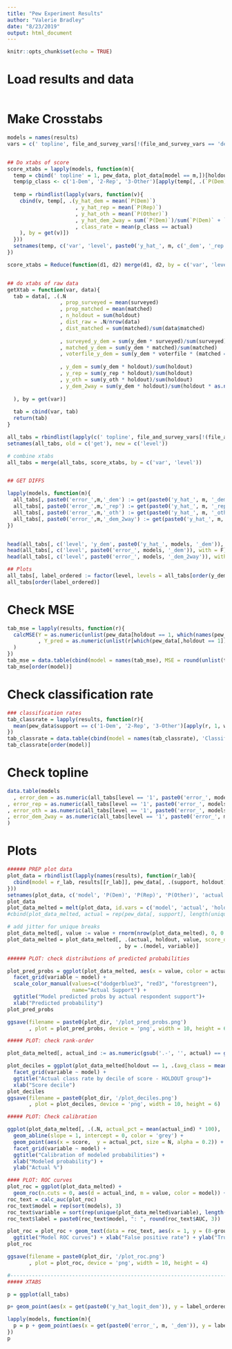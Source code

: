 ```yaml
---
title: "Pew Experiment Results"
author: "Valerie Bradley"
date: "8/23/2019"
output: html_document
---
```


```r
knitr::opts_chunk$set(echo = TRUE)
```

# Load results and data
```r

```

# Make Crosstabs
```r
models = names(results)
vars = c(' topline', file_and_survey_vars[!(file_and_survey_vars == 'demo_state')])


## Do xtabs of score
score_xtabs = lapply(models, function(m){
  temp = cbind(' topline' = 1, pew_data, plot_data[model == m,])[holdout == 1, ]
  temp$p_class <- c('1-Dem', '2-Rep', '3-Other')[apply(temp[, .(`P(Dem)`,`P(Rep)`,`P(Other)`)], 1, which.max)]
  
  temp = rbindlist(lapply(vars, function(v){
    cbind(v, temp[, .(y_hat_dem = mean(`P(Dem)`)
                      , y_hat_rep = mean(`P(Rep)`)
                      , y_hat_oth = mean(`P(Other)`)
                      , y_hat_dem_2way = sum(`P(Dem)`)/sum(`P(Dem)` + `P(Rep)`)
                      , class_rate = mean(p_class == actual)
    ), by = get(v)])
  }))
  setnames(temp, c('var', 'level', paste0('y_hat_', m, c('_dem', '_rep', '_oth', '_dem_2way')), paste0('class_rate_', m)))
})

score_xtabs = Reduce(function(d1, d2) merge(d1, d2, by = c('var', 'level'), all = T), score_xtabs)


## do xtabs of raw data
getXtab = function(var, data){
  tab = data[, .(.N
                 , prop_surveyed = mean(surveyed)
                 , prop_matched = mean(matched)
                 , n_holdout = sum(holdout)
                 , dist_raw = .N/nrow(data)
                 , dist_matched = sum(matched)/sum(data$matched)
                 
                 , surveyed_y_dem = sum(y_dem * surveyed)/sum(surveyed)
                 , matched_y_dem = sum(y_dem * matched)/sum(matched)
                 , voterfile_y_dem = sum(y_dem * voterfile * (matched == 0))/sum(voterfile * (matched == 0))
                 
                 , y_dem = sum(y_dem * holdout)/sum(holdout)
                 , y_rep = sum(y_rep * holdout)/sum(holdout)
                 , y_oth = sum(y_oth * holdout)/sum(holdout)
                 , y_dem_2way = sum(y_dem * holdout)/sum(holdout * as.numeric(y_dem + y_rep > 0))
                 
  ), by = get(var)]
  
  tab = cbind(var, tab)
  return(tab)
}

all_tabs = rbindlist(lapply(c(' topline', file_and_survey_vars[!(file_and_survey_vars == 'demo_state')]), getXtab, data = cbind(' topline' = 1, pew_data)))
setnames(all_tabs, old = c('get'), new = c('level'))

# combine xtabs
all_tabs = merge(all_tabs, score_xtabs, by = c('var', 'level'))


## GET DIFFS

lapply(models, function(m){
  all_tabs[, paste0('error_',m,'_dem') := get(paste0('y_hat_', m, '_dem')) - y_dem]
  all_tabs[, paste0('error_',m,'_rep') := get(paste0('y_hat_', m, '_rep')) - y_rep]
  all_tabs[, paste0('error_',m,'_oth') := get(paste0('y_hat_', m, '_oth')) - y_oth]
  all_tabs[, paste0('error_',m,'_dem_2way') := get(paste0('y_hat_', m, '_dem_2way')) - y_dem]
})


head(all_tabs[, c('level', 'y_dem', paste0('y_hat_', models, '_dem')), with = F])
head(all_tabs[, c('level', paste0('error_', models, '_dem')), with = F])
head(all_tabs[, c('level', paste0('error_', models, '_dem_2way')), with = F])

## Plots
all_tabs[, label_ordered := factor(level, levels = all_tabs[order(y_dem)]$level, ordered = T)]
all_tabs[order(label_ordered)]
```


# Check MSE
```r
tab_mse = lapply(results, function(r){
  calcMSE(Y = as.numeric(unlist(pew_data[holdout == 1, which(names(pew_data) %in% outcome), with = F]))
          , Y_pred = as.numeric(unlist(r[which(pew_data[,holdout == 1])]))
  )
})
tab_mse = data.table(cbind(model = names(tab_mse), MSE = round(unlist(tab_mse), 4)))
tab_mse[order(model)]
```

# Check classification rate
```r
### classification rates
tab_classrate = lapply(results, function(r){
  mean(pew_data$support == c('1-Dem', '2-Rep', '3-Other')[apply(r, 1, which.max)])
})
tab_classrate = data.table(cbind(model = names(tab_classrate), 'Classification Rate' = round(unlist(tab_classrate), 4)))
tab_classrate[order(model)]
```

# Check topline
```r
data.table(models
  , error_dem = as.numeric(all_tabs[level == '1', paste0('error_', models, '_dem'), with = F])
, error_rep = as.numeric(all_tabs[level == '1', paste0('error_', models, '_rep'), with = F])
, error_oth = as.numeric(all_tabs[level == '1', paste0('error_', models, '_oth'), with = F])
, error_dem_2way = as.numeric(all_tabs[level == '1', paste0('error_', models, '_dem_2way'), with = F])
)
```



# Plots
```r
###### PREP plot data
plot_data = rbindlist(lapply(names(results), function(r_lab){
  cbind(model = r_lab, results[[r_lab]], pew_data[, .(support, holdout)])
}))
setnames(plot_data, c('model', 'P(Dem)', 'P(Rep)', 'P(Other)', 'actual', 'holdout'))
plot_data
plot_data_melted = melt(plot_data, id.vars = c('model', 'actual', 'holdout'))
#cbind(plot_data_melted, actual = rep(pew_data[, support], length(unique(plot_data_melted$model)) * 3))

# add jitter for unique breaks
plot_data_melted[, value := value + rnorm(nrow(plot_data_melted), 0, 0.000000001)]
plot_data_melted = plot_data_melted[, .(actual, holdout, value, score_decile = cut(value, breaks = quantile(value, probs = seq(0,1,0.1)), labels = 1:10, include.lowest = T))
                                    , by = .(model, variable)]
```


```r
###### PLOT: check distributions of predicted probabilities

plot_pred_probs = ggplot(plot_data_melted, aes(x = value, color = actual)) + geom_density() +
  facet_grid(variable ~ model) +
  scale_color_manual(values=c("dodgerblue3", "red3", "forestgreen"), 
                     name="Actual Support") +
  ggtitle("Model predicted probs by actual respondent support")+
  xlab("Predicted probability")
plot_pred_probs

ggsave(filename = paste0(plot_dir, '/plot_pred_probs.png')
       , plot = plot_pred_probs, device = 'png', width = 10, height = 6)
```


```r
##### PLOT: check rank-order

plot_data_melted[, actual_ind := as.numeric(gsub('.-', '', actual) == gsub('P[(]|[)]', '', variable))]

plot_deciles = ggplot(plot_data_melted[holdout == 1, .(avg_class = mean(actual_ind)),.(score_decile, model, variable)], aes(x = score_decile, y = avg_class)) + geom_bar(stat = 'identity') +
  facet_grid(variable ~ model) +
  ggtitle("Actual class rate by decile of score - HOLDOUT group")+
  xlab("Score decile")
plot_deciles
ggsave(filename = paste0(plot_dir, '/plot_deciles.png')
       , plot = plot_deciles, device = 'png', width = 10, height = 6)
```


```r
##### PLOT: Check calibration

ggplot(plot_data_melted[, .(.N, actual_pct = mean(actual_ind) * 100), .(model, variable, score = floor(value * 100))]) +
  geom_abline(slope = 1, intercept = 0, color = 'grey') +
  geom_point(aes(x = score,  y = actual_pct, size = N, alpha = 0.2)) +
  facet_grid(variable ~ model) +
  ggtitle("Calibration of modeled probabilities") +
  xlab("Modeled probability") +
  ylab("Actual %")
```

```r
#### PLOT: ROC curves
plot_roc = ggplot(plot_data_melted) + 
  geom_roc(n.cuts = 0, aes(d = actual_ind, m = value, color = model)) + facet_grid(~variable)
roc_text = calc_auc(plot_roc)
roc_text$model = rep(sort(models), 3)
roc_text$variable = sort(rep(unique(plot_data_melted$variable), length(unique(plot_data_melted$model))))
roc_text$label = paste0(roc_text$model, ": ", round(roc_text$AUC, 3))

plot_roc = plot_roc + geom_text(data = roc_text, aes(x = 1, y = (8-group)/20, label = label, hjust = 1), size = 3) +
  ggtitle("Model ROC curves") + xlab("False positive rate") + ylab("True postitive rate")
plot_roc

ggsave(filename = paste0(plot_dir, '/plot_roc.png')
       , plot = plot_roc, device = 'png', width = 10, height = 4)
```


```r

#------------------------------------------------------------------------
##### XTABS

p = ggplot(all_tabs)

p+ geom_point(aes(x = get(paste0('y_hat_logit_dem')), y = label_ordered))

lapply(models, function(m){
  p = p + geom_point(aes(x = get(paste0('error_', m, '_dem')), y = label_ordered))
})
p




```


